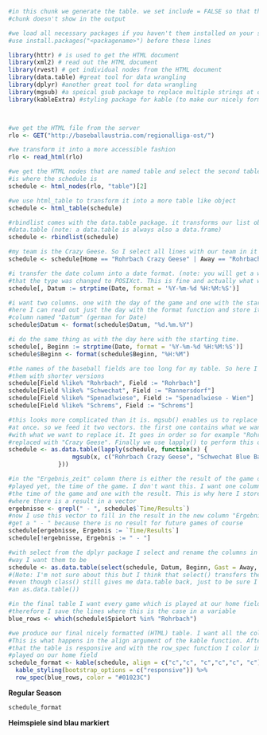 <!-- This scirpt gets the schedule from the baseball league, transforms it how
we want it and gives a nicely formatted HTML table -->

```{r get and generate the table, include = FALSE}
#in this chunk we generate the table. we set include = FALSE so that this whole
#chunk doesn't show in the output

#we load all necessary packages if you haven't them installed on your system,
#use install.packages("<packagename>") before these lines

library(httr) # is used to get the HTML document
library(xml2) # read out the HTML document
library(rvest) # get individual nodes from the HTML document
library(data.table) #great tool for data wrangling
library(dplyr) #another great tool for data wrangling
library(mgsub) #a speical gsub package to replace multiple strings at once
library(kableExtra) #styling package for kable (to make our nicely formatted table)



#we get the HTML file from the server
rlo <- GET("http://baseballaustria.com/regionalliga-ost/")

#we transform it into a more accessible fashion
rlo <- read_html(rlo)

#we get the HTML nodes that are named table and select the second table. this
#is where the schedule is
schedule <- html_nodes(rlo, "table")[2]

#we use html_table to transform it into a more table like object
schedule <- html_table(schedule)

#rbindlist comes with the data.table package. it transforms our list object into a
#data.table (note: a data.table is always also a data.frame)
schedule <- rbindlist(schedule)

#my team is the Crazy Geese. So I select all lines with our team in it
schedule <- schedule[Home == "Rohrbach Crazy Geese" | Away == "Rohrbach Crazy Geese"]

#i transfer the date column into a date format. (note: you will get a warning message
#that the type was changed to POSIXct. This is fine and actually what we want)
schedule[, Datum := strptime(Date, format = '%Y-%m-%d %H:%M:%S')]

#i want two columns. one with the day of the game and one with the starting time
#here I can read out just the day with the format function and store it in a new
#column named "Datum" (german for Date)
schedule$Datum <- format(schedule$Datum, "%d.%m.%Y")

#i do the same thing as with the day here with the starting time. 
schedule[, Beginn := strptime(Date, format = '%Y-%m-%d %H:%M:%S')]
schedule$Beginn <- format(schedule$Beginn, "%H:%M")

#the names of the baseball fields are too long for my table. So here I replace 
#them with shorter versions
schedule[Field %like% "Rohrbach", Field := "Rohrbach"]
schedule[Field %like% "Schwechat", Field := "Rannersdorf"]
schedule[Field %like% "Spenadlwiese", Field := "Spenadlwiese - Wien"]
schedule[Field %like% "Schrems", Field := "Schrems"]

#this looks more complicated than it is. mgsub() enables us to replace more than one character string
#at once. so we feed it two vectors. the first one contains what we want to replace and the second one
#with what we want to replace it. It goes in order so for example "Rohrbach Crazy Geese" gets 
#replaced with "Crazy Geese". Finally we use lapply() to perform this on the whole data.table
schedule <- as.data.table(lapply(schedule, function(x) {
                  mgsub(x, c("Rohrbach Crazy Geese", "Schwechat Blue Bats"), c("Crazy Geese", "Blue Bats"))
              }))

#in the "Ergebnis_zeit" column there is either the result of the game or, if the games wasn't
#played yet, the time of the game. I don't want this. I want one column for the date, one for
#the time of the game and one with the result. This is why here I store the line numbers of
#where there is a result in a vector
ergebnisse <- grepl(" - ", schedule$`Time/Results`)
#now I use this vector to fill in the result in the new column "Ergebnis". All the others
#get a " - " because there is no result for future games of course
schedule[ergebnisse, Ergebnis := `Time/Results`]
schedule[!ergebnisse, Ergebnis := " - "]

#with select from the dplyr package I select and rename the columns in the
#way I want them to be
schedule <- as.data.table(select(schedule, Datum, Beginn, Gast = Away, Heim = Home, Spielort = Field, Ergebnis))
#(Note: I'm not sure about this but I think that select() transfers the data.table into something else
#even though class() still gives me data.table back, just to be sure I wrap the whole comannd into 
#an as.data.table())

#in the final table I want every game which is played at our home field to be in blue
#therefore I save the lines where this is the case in a variable
blue_rows <- which(schedule$Spielort %in% "Rohrbach")

#we produce our final nicely formatted (HTML) table. I want all the columns to be centered.
#This is what happens in the align argument of the kable function. After that I ensure
#that the table is responsive and with the row_spec function I color in all games that are
#played on our home field
schedule_format <- kable(schedule, align = c("c","c", "c","c","c", "c")) %>%
  kable_styling(bootstrap_options = c("responsive")) %>%
  row_spec(blue_rows, color = "#01023C")

```

<!-- Now to the part that where we actually show the HTML output. I just want a simple line
that says Regular Season and show the table after it. -->

**Regular Season**

```{r show the table , echo = FALSE}
schedule_format
```

**Heimspiele sind blau markiert**

<!-- All done. Now we can call this RMD file from the post_to_wordpress.R file with the 
knit2wp function and this part of the website will magically be updated -->

